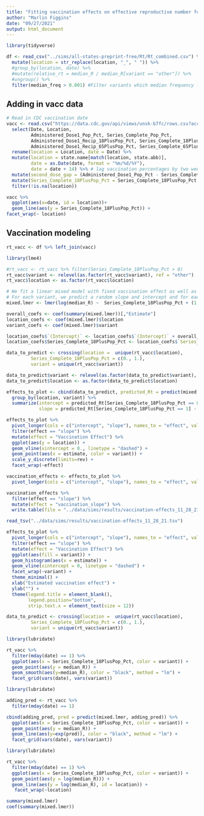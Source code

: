 ```yaml
---
title: "Fitting vaccination effects on effective reproductive number for SARS-CoV-2 in the United States using linear mixed models"
author: "Marlin Figgins"
date: "09/27/2021"
output: html_document
---
```


```r
library(tidyverse)
```

```r
df <- read_csv("../sims/all-states-preprint-free/Rt/Rt_combined.csv") %>%
  mutate(location = str_replace(location, "_", " ")) %>%
  #group_by(location, date) %>%
  #mutate(relative_rt = median_R / median_R[variant == "other"]) %>%
  #ungroup() %>%
  filter(median_freq > 0.001) #Filter variants which median frequency less than 0.1
```

## Adding in vacc data

```r
# Read in CDC vaccination date
vacc <- read.csv("https://data.cdc.gov/api/views/unsk-b7fc/rows.csv?accessType=DOWNLOAD") %>%
  select(Date, Location, 
         Administered_Dose1_Pop_Pct, Series_Complete_Pop_Pct, 
         Administered_Dose1_Recip_18PlusPop_Pct, Series_Complete_18PlusPop_Pct, 
         Administered_Dose1_Recip_65PlusPop_Pct, Series_Complete_65PlusPop_Pct) %>%
  rename(location = Location, date = Date) %>%
  mutate(location = state.name[match(location, state.abb)],
         date = as.Date(date, format = "%m/%d/%Y"),
         date = date + 14) %>% # lag vaccination percentages by two weeks %>%
  mutate(second_dose_gap = (Administered_Dose1_Pop_Pct - Series_Complete_Pop_Pct) ) %>%
  mutate(Series_Complete_18PlusPop_Pct = Series_Complete_18PlusPop_Pct / 100) %>%
  filter(!is.na(location))

```

```r
vacc %>%
  ggplot(aes(x=date, id = location))+
  geom_line(aes(y = Series_Complete_18PlusPop_Pct)) +
facet_wrap(~ location)
```

## Vaccination modeling

```r
rt_vacc <- df %>% left_join(vacc)
```

```r
library(lme4)

#rt_vacc <- rt_vacc %>% filter(Series_Complete_18PlusPop_Pct > 0)
rt_vacc$variant <- relevel(as.factor(rt_vacc$variant), ref = "other")
rt_vacc$location <- as.factor(rt_vacc$location) 

# We fit a linear mixed model with fixed vaccination effect as well as random effects with variant and location
# For each variant, we predict a random slope and intercept and for each location the same
mixed.lmer <- lmer(log(median_R) ~  Series_Complete_18PlusPop_Pct + (1 + Series_Complete_18PlusPop_Pct|variant) + (1+Series_Complete_18PlusPop_Pct|location), data = rt_vacc, REML = FALSE, lmerControl(optimizer ='optimx', optCtrl=list(method='nlminb')))
```


```r
overall_coefs <- coef(summary(mixed.lmer))[,"Estimate"]
location_coefs <- coef(mixed.lmer)$location
variant_coefs <- coef(mixed.lmer)$variant

location_coefs$`(Intercept)` <- location_coefs$`(Intercept)` + overall_coefs[1]
location_coefs$Series_Complete_18PlusPop_Pct <- location_coefs$`Series_Complete_18PlusPop_Pct` + overall_coefs[1]

data_to_predict <- crossing(location =  unique(rt_vacc$location),
         Series_Complete_18PlusPop_Pct = c(0., 1.),
         variant = unique(rt_vacc$variant))

data_to_predict$variant <- relevel(as.factor(data_to_predict$variant), ref = "other")
data_to_predict$location <- as.factor(data_to_predict$location) 

effects_to_plot <- cbind(data_to_predict, predicted_Rt = predict(mixed.lmer, newdata = data_to_predict, allow.new.levels = TRUE)) %>%
  group_by(location, variant) %>%
  summarize(intercept = predicted_Rt[Series_Complete_18PlusPop_Pct == 0],
            slope = predicted_Rt[Series_Complete_18PlusPop_Pct == 1] - predicted_Rt[Series_Complete_18PlusPop_Pct == 0])

effects_to_plot %>%
  pivot_longer(cols = c("intercept", "slope"), names_to = "effect", values_to = "estimate") %>%
  filter(effect == "slope") %>%
  mutate(effect = "Vaccination Effect") %>%
  ggplot(aes(y = location)) +
  geom_vline(xintercept = 0., linetype = "dashed") +
  geom_point(aes(x = estimate, color = variant)) + 
  scale_y_discrete(limits=rev) + 
  facet_wrap(~effect)
```
```r
vaccination_effects <- effects_to_plot %>%
  pivot_longer(cols = c("intercept", "slope"), names_to = "effect", values_to = "estimate")

vaccination_effects %>%
  filter(effect == "slope") %>%
  mutate(effect = "vaccination_slope") %>%
  write.table(file = "../data/sims/results/vaccination-effects_11_28_21.tsv", row.names=FALSE, sep = "\t")

read_tsv("../data/sims/results/vaccination-effects_11_28_21.tsv")
```

```r
effects_to_plot %>%
  pivot_longer(cols = c("intercept", "slope"), names_to = "effect", values_to = "estimate") %>%
  filter(effect == "slope") %>%
  mutate(effect = "Vaccination Effect") %>%
  ggplot(aes(fill = variant)) +
  geom_histogram(aes(x = estimate)) +
  geom_vline(xintercept = 0, linetype = "dashed") +
  facet_wrap(~variant) + 
  theme_minimal() + 
  xlab("Estimated vaccination effect") +
  ylab("") +
  theme(legend.title = element_blank(),
        legend.position="bottom",
        strip.text.x = element_text(size = 12))
```
```r
data_to_predict <- crossing(location =  unique(rt_vacc$location),
         Series_Complete_18PlusPop_Pct = c(0., 1.),
         variant = unique(rt_vacc$variant))
```


```r
library(lubridate)

rt_vacc %>%
  filter(mday(date) == 1) %>%
  ggplot(aes(x = Series_Complete_18PlusPop_Pct, color = variant)) +
  geom_point(aes(y = median_R)) +
  geom_smooth(aes(y=median_R), color = "black", method = "lm") +
  facet_grid(vars(date), vars(variant))
```

```r
library(lubridate)

adding_pred <- rt_vacc %>%
  filter(mday(date) == 1)

cbind(adding_pred, pred = predict(mixed.lmer, adding_pred)) %>%
  ggplot(aes(x = Series_Complete_18PlusPop_Pct, color = variant)) +
  geom_point(aes(y = median_R)) +
  geom_line(aes(y=exp(pred)), color = "black", method = "lm") +
  facet_grid(vars(date), vars(variant))
```

```r
library(lubridate)

rt_vacc %>%
  filter(mday(date) == 1) %>%
  ggplot(aes(x = Series_Complete_18PlusPop_Pct, color = variant)) +
  geom_point(aes(y = log(median_R))) +
  geom_line(aes(y = log(median_R), id = location)) +
   facet_wrap(~location)
```

```r
summary(mixed.lmer)
coef(summary(mixed.lmer))
```